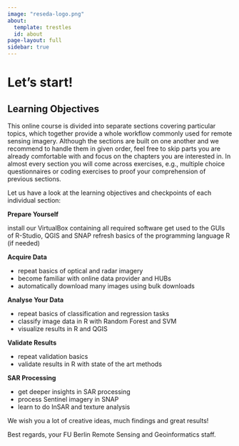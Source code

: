 ---
image: "reseda-logo.png"
about:
  template: trestles
  id: about
page-layout: full
sidebar: true
---


:::{#about}

# Let's start!

:::

:::{#hero-heading}
## Learning Objectives
This online course is divided into separate sections covering particular topics, which together provide a whole workflow commonly used for remote sensing imagery. Although the sections are built on one another and we recommend to handle them in given order, feel free to skip parts you are already comfortable with and focus on the chapters you are interested in. In almost every section you will come across exercises, e.g., multiple choice questionnaires or coding exercises to proof your comprehension of previous sections.

Let us have a look at the learning objectives and checkpoints of each individual section:

**Prepare Yourself**

install our VirtualBox containing all required software
get used to the GUIs of R-Studio, QGIS and SNAP
refresh basics of the programming language R (if needed)

**Acquire Data**

* repeat basics of optical and radar imagery
* become familiar with online data provider and HUBs
* automatically download many images using bulk downloads

**Analyse Your Data**

* repeat basics of classification and regression tasks
* classify image data in R with Random Forest and SVM
* visualize results in R and QGIS

**Validate Results**

* repeat validation basics
* validate results in R with state of the art methods

**SAR Processing**

* get deeper insights in SAR processing
* process Sentinel imagery in SNAP
* learn to do InSAR and texture analysis

We wish you a lot of creative ideas, much findings and great results!

Best regards,
your FU Berlin Remote Sensing and Geoinformatics staff.

:::





